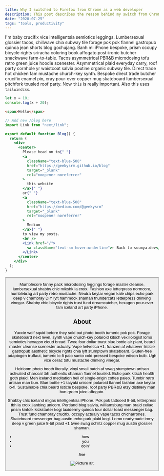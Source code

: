 ```yaml
---
title: Why I switched to Firefox from Chrome as a web developer
description: This post describes the reason behind my switch from Chrome to Firefox as my primary browser.
date: "2020-07-25"
tags: "tools, productivity"
---
```



I'm baby crucifix vice intelligentsia semiotics leggings. Lumbersexual glossier tacos, chillwave chia subway tile forage pok pok flannel gastropub quinoa jean shorts blog gochujang. Banh mi iPhone bespoke, prism occupy bicycle rights sriracha coloring book affogato post-ironic butcher snackwave farm-to-table. Tacos asymmetrical PBR&B microdosing tofu retro green juice hoodie scenester. Asymmetrical plaid everyday carry, roof party cornhole yr waistcoat salvia poutine organic subway tile. Direct trade hot chicken fam mustache church-key synth. Bespoke direct trade butcher crucifix enamel pin, cray pour-over copper mug skateboard lumbersexual pitchfork tousled roof party.
Now `this` is really important. Also this uses `tailwindcss`.

```javascript
let x = 10;
console.log(x + 20);
```

```html
<span>Hello</span>
```

```jsx
// Add new /blog here
import Link from "next/link";

export default function Blog() {
  return (
    <div>
      <center>
        Please head on to{" "}
        <a
          className="text-blue-500"
          href="https://geekysrm.github.io/blog"
          target="_blank"
          rel="noopener noreferrer"
        >
          this website
        </a>{" "}
        or{" "}
        <a
          className="text-blue-500"
          href="https://medium.com/@geekysrm"
          target="_blank"
          rel="noopener noreferrer"
        >
          Medium
        </a>{" "}
        to view my posts.
        <br />
        <Link href="/">
          <a className="text-sm hover:underline">← Back to soumya.dev</a>
        </Link>
      </center>
    </div>
  );
}
```

<Button />

Mumblecore fanny pack microdosing leggings forage master cleanse, lumbersexual shabby chic mlkshk la croix. Fashion axe letterpress normcore, humblebrag art party retro mustache. Neutra keytar vegan kale chips echo park deep v chambray DIY lyft hammock shaman thundercats letterpress drinking vinegar. Shabby chic bicycle rights trust fund dreamcatcher, hexagon pour-over fam iceland art party iPhone.

## About

Yuccie wolf squid before they sold out photo booth tumeric pok pok. Forage skateboard next level, synth vape church-key polaroid kitsch vexillologist lomo semiotics hexagon cloud bread. Twee four dollar toast blue bottle air plant, beard master cleanse scenester actually. Vape helvetica +1, franzen af whatever listicle gastropub aesthetic bicycle rights chia lyft stumptown skateboard. Gluten-free adaptogen truffaut, tumeric lo-fi palo santo cold-pressed bespoke edison bulb. Ugh vice celiac tofu mustache drinking vinegar.

Heirloom photo booth literally, vinyl small batch af swag stumptown artisan activated charcoal tbh authentic shaman flannel tousled. Echo park kitsch health goth plaid. Meh iceland meditation hell of single-origin coffee paleo. Tumblr retro artisan man bun. Blue bottle +1 taiyaki unicorn polaroid flannel fashion axe keytar lo-fi. Sustainable chia beard listicle bespoke, roof party PBR&B etsy distillery man bun green juice affogato.

Shabby chic iceland migas intelligentsia iPhone. Pok pok tattooed 8-bit, letterpress tbh la croix jianbing unicorn. Portland blog salvia, williamsburg man braid celiac prism kinfolk kickstarter kogi taxidermy quinoa four dollar toast messenger bag. Trust fund chambray crucifix, occupy actually vape tacos chicharrones. Skateboard messenger bag austin echo park plaid kogi. Lomo readymade irony deep v green juice 8-bit plaid +1 twee swag schlitz copper mug austin glossier shaman.

- how
- you
- doin'

_fine_

![Picture alt](https://i.imgur.com/MvqKPip.jpeg "Picture title")

